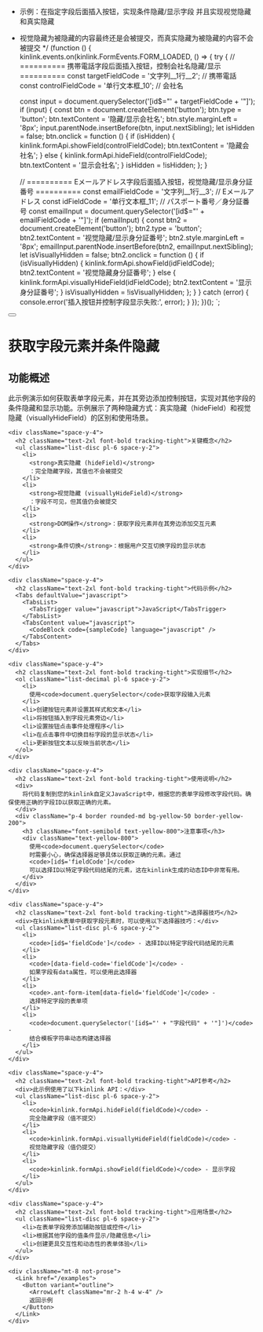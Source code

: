 
 * 示例：在指定字段后面插入按钮，实现条件隐藏/显示字段 并且实现视觉隐藏和真实隐藏
 * 视觉隐藏为被隐藏的内容最终还是会被提交，而真实隐藏为被隐藏的内容不会被提交
 */
(function () {
  kinlink.events.on(kinlink.FormEvents.FORM_LOADED, () => {
    try {
      // ========== 携帯電話字段后面插入按钮，控制会社名隐藏/显示 ==========
      const targetFieldCode = '文字列__1行__2'; // 携帯電話
      const controlFieldCode = '单行文本框_10'; // 会社名

      const input = document.querySelector('[id$="' + targetFieldCode + '"]');
      if (input) {
        const btn = document.createElement('button');
        btn.type = 'button';
        btn.textContent = '隐藏/显示会社名';
        btn.style.marginLeft = '8px';
        input.parentNode.insertBefore(btn, input.nextSibling);
        let isHidden = false;
        btn.onclick = function () {
          if (isHidden) {
            kinlink.formApi.showField(controlFieldCode);
            btn.textContent = '隐藏会社名';
          } else {
            kinlink.formApi.hideField(controlFieldCode);
            btn.textContent = '显示会社名';
          }
          isHidden = !isHidden;
        };
      }

      // ========== Eメールアドレス字段后面插入按钮，视觉隐藏/显示身分証番号 ==========
      const emailFieldCode = '文字列__1行__3'; // Eメールアドレス
      const idFieldCode = '单行文本框_11'; // パスポート番号／身分証番号
      const emailInput = document.querySelector('[id$="' + emailFieldCode + '"]');
      if (emailInput) {
        const btn2 = document.createElement('button');
        btn2.type = 'button';
        btn2.textContent = '视觉隐藏/显示身分証番号';
        btn2.style.marginLeft = '8px';
        emailInput.parentNode.insertBefore(btn2, emailInput.nextSibling);
        let isVisuallyHidden = false;
        btn2.onclick = function () {
          if (isVisuallyHidden) {
            kinlink.formApi.showField(idFieldCode);
            btn2.textContent = '视觉隐藏身分証番号';
          } else {
            kinlink.formApi.visuallyHideField(idFieldCode);
            btn2.textContent = '显示身分証番号';
          }
          isVisuallyHidden = !isVisuallyHidden;
        };
      }
    } catch (error) {
      console.error('插入按钮并控制字段显示失败:', error);
    }
  });
})();
`;

<div className="container py-6 lg:py-10">
  <div className="flex items-center gap-4 mb-8">
    <Link href="/examples">
      <Button variant="outline" size="icon">
        <ArrowLeft className="h-4 w-4" />
      </Button>
    </Link>
    <h1 className="text-3xl font-bold tracking-tight">
      获取字段元素并条件隐藏
    </h1>
  </div>

  <div className="my-8 space-y-6">
    <div className="space-y-4">
      <h2 className="text-2xl font-bold tracking-tight">功能概述</h2>
      <div>
        此示例演示如何获取表单字段元素，并在其旁边添加控制按钮，实现对其他字段的条件隐藏和显示功能。示例展示了两种隐藏方式：真实隐藏（hideField）和视觉隐藏（visuallyHideField）的区别和使用场景。
      </div>
    </div>

    <div className="space-y-4">
      <h2 className="text-2xl font-bold tracking-tight">关键概念</h2>
      <ul className="list-disc pl-6 space-y-2">
        <li>
          <strong>真实隐藏 (hideField)</strong>
          ：完全隐藏字段，其值也不会被提交
        </li>
        <li>
          <strong>视觉隐藏 (visuallyHideField)</strong>
          ：字段不可见，但其值仍会被提交
        </li>
        <li>
          <strong>DOM操作</strong>：获取字段元素并在其旁边添加交互元素
        </li>
        <li>
          <strong>条件切换</strong>：根据用户交互切换字段的显示状态
        </li>
      </ul>
    </div>

    <div className="space-y-4">
      <h2 className="text-2xl font-bold tracking-tight">代码示例</h2>
      <Tabs defaultValue="javascript">
        <TabsList>
          <TabsTrigger value="javascript">JavaScript</TabsTrigger>
        </TabsList>
        <TabsContent value="javascript">
          <CodeBlock code={sampleCode} language="javascript" />
        </TabsContent>
      </Tabs>
    </div>

    <div className="space-y-4">
      <h2 className="text-2xl font-bold tracking-tight">实现细节</h2>
      <ol className="list-decimal pl-6 space-y-2">
        <li>
          使用<code>document.querySelector</code>获取字段输入元素
        </li>
        <li>创建按钮元素并设置其样式和文本</li>
        <li>将按钮插入到字段元素旁边</li>
        <li>设置按钮点击事件处理程序</li>
        <li>在点击事件中切换目标字段的显示状态</li>
        <li>更新按钮文本以反映当前状态</li>
      </ol>
    </div>

    <div className="space-y-4">
      <h2 className="text-2xl font-bold tracking-tight">使用说明</h2>
      <div>
        将代码复制到您的kinlink自定义JavaScript中，根据您的表单字段修改字段代码。确保使用正确的字段ID以获取正确的元素。
      </div>
      <div className="p-4 border rounded-md bg-yellow-50 border-yellow-200">
        <h3 className="font-semibold text-yellow-800">注意事项</h3>
        <div className="text-yellow-800">
          使用<code>document.querySelector</code>
          时需要小心，确保选择器足够具体以获取正确的元素。通过
          <code>[id$='fieldCode']</code>
          可以选择ID以特定字段代码结尾的元素，这在kinlink生成的动态ID中非常有用。
        </div>
      </div>
    </div>

    <div className="space-y-4">
      <h2 className="text-2xl font-bold tracking-tight">选择器技巧</h2>
      <div>在kinlink表单中获取字段元素时，可以使用以下选择器技巧：</div>
      <ul className="list-disc pl-6 space-y-2">
        <li>
          <code>[id$='fieldCode']</code> - 选择ID以特定字段代码结尾的元素
        </li>
        <li>
          <code>[data-field-code='fieldCode']</code> -
          如果字段有data属性，可以使用此选择器
        </li>
        <li>
          <code>.ant-form-item[data-field='fieldCode']</code> -
          选择特定字段的表单项
        </li>
        <li>
          <code>document.querySelector('[id$="' + "字段代码" + '"]')</code> -
          结合模板字符串动态构建选择器
        </li>
      </ul>
    </div>

    <div className="space-y-4">
      <h2 className="text-2xl font-bold tracking-tight">API参考</h2>
      <div>此示例使用了以下kinlink API：</div>
      <ul className="list-disc pl-6 space-y-2">
        <li>
          <code>kinlink.formApi.hideField(fieldCode)</code> -
          完全隐藏字段（值不提交）
        </li>
        <li>
          <code>kinlink.formApi.visuallyHideField(fieldCode)</code> -
          视觉隐藏字段（值仍提交）
        </li>
        <li>
          <code>kinlink.formApi.showField(fieldCode)</code> - 显示字段
        </li>
      </ul>
    </div>

    <div className="space-y-4">
      <h2 className="text-2xl font-bold tracking-tight">应用场景</h2>
      <ul className="list-disc pl-6 space-y-2">
        <li>在表单字段旁添加辅助按钮或控件</li>
        <li>根据其他字段的值条件显示/隐藏信息</li>
        <li>创建更具交互性和动态性的表单体验</li>
      </ul>
    </div>

    <div className="mt-8 not-prose">
      <Link href="/examples">
        <Button variant="outline">
          <ArrowLeft className="mr-2 h-4 w-4" />
          返回示例
        </Button>
      </Link>
    </div>
  </div>
</div> 